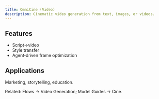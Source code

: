 ```yaml
---
title: OmniCine (Video)
description: Cinematic video generation from text, images, or videos.
---
```


## Features

- Script→video
- Style transfer
- Agent‑driven frame optimization

## Applications

Marketing, storytelling, education.

Related: Flows → Video Generation; Model Guides → Cine.

